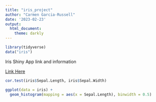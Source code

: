 ```yaml
---
title: "iris_project"
author: "Carmen Garcia-Russell"
date: '2023-02-23'
output:
  html_document:
    theme: darkly
---
```

```r
library(tidyverse)
data("iris")
```


Iris Shiny App link and information

[Link Here](https://49amdf-carmen-garcia.shinyapps.io/IrisProject/)

```r
cor.test(iris$Sepal.Length, iris$Sepal.Width)
```

```r
ggplot(data = iris) +
  geom_histogram(mapping = aes(x = Sepal.Length), binwidth = 0.5)

```